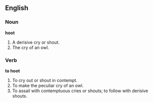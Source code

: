 ==English==

===Noun===

'''hoot'''

#A derisive cry or shout.
#The cry of an owl.

===Verb===

'''to hoot'''

#To cry out or shout in contempt.
#To make the peculiar cry of an owl.
#To assail with contemptuous cries or shouts; to follow with derisive shouts.